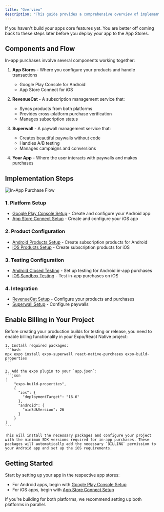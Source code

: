 ```yaml
---
title: "Overview"
description: "This guide provides a comprehensive overview of implementing in-app purchases and subscriptions in your app. We'll cover the entire process from setting up your app in the app stores to testing purchases."
---
```


<Note>
If you haven't build your apps core features yet. You are better off coming back to these steps later before you deploy your app to the App Stores.
</Note>

## Components and Flow

In-app purchases involve several components working together:

1. **App Stores** - Where you configure your products and handle transactions
   - Google Play Console for Android
   - App Store Connect for iOS

2. **RevenueCat** - A subscription management service that:
   - Syncs products from both platforms
   - Provides cross-platform purchase verification
   - Manages subscription status

3. **Superwall** - A paywall management service that:
   - Creates beautiful paywalls without code
   - Handles A/B testing
   - Manages campaigns and conversions

4. **Your App** - Where the user interacts with paywalls and makes purchases

## Implementation Steps

![In-App Purchase Flow](/images/iap-flow-diagram.png)

### 1. Platform Setup
- [Google Play Console Setup](./google-play-console-setup) - Create and configure your Android app
- [App Store Connect Setup](./app-store-connect-setup) - Create and configure your iOS app

### 2. Product Configuration
- [Android Products Setup](./android-products) - Create subscription products for Android
- [iOS Products Setup](./ios-products) - Create subscription products for iOS

### 3. Testing Configuration
- [Android Closed Testing](./closed-testing) - Set up testing for Android in-app purchases
- [iOS Sandbox Testing](./ios-sandbox) - Test in-app purchases on iOS

### 4. Integration
- [RevenueCat Setup](./revenuecat) - Configure your products and purchases
- [Superwall Setup](./superwall) - Configure paywalls

## Enable Billing in Your Project

<Steps>
  <Step title="Configure Billing Permissions">
    Before creating your production builds for testing or release, you need to enable billing functionality in your Expo/React Native project:

    1. Install required packages:
    ```bash
    npx expo install expo-superwall react-native-purchases expo-build-properties
    ```

    2. Add the expo plugin to your `app.json`:
    ```json
    [  
        "expo-build-properties",
        {
          "ios": {
            "deploymentTarget": "16.0"
          },
          "android": {
            "minSdkVersion": 26
          }
        }
    ]
    ```

    This will install the necessary packages and configure your project with the minimum SDK versions required for in-app purchases. These packages will automatically add the necessary `BILLING` permission to your Android app and set up the iOS requirements.
  </Step>
</Steps>

## Getting Started

Start by setting up your app in the respective app stores:
- For Android apps, begin with [Google Play Console Setup](./google-play-console-setup)
- For iOS apps, begin with [App Store Connect Setup](./app-store-connect-setup)

If you're building for both platforms, we recommend setting up both platforms in parallel.
